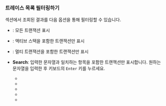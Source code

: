 ### 트레이스 목록 필터링하기

<Cmdname sid="trace_list" className="uitext" /> 섹션에서 조회된 결과를 다음 옵션을 통해 필터링할 수 있습니다.

<ImgLang img="analysis-hitmap-tx-list-filter.png" desc="TX 트레이스" />

* <Cmdname sid="view_all" className="uitext" />: 모든 트랜잭션 표시

* <Cmdname sid="active_stack" className="uitext" />: 액티브 스택을 포함한 트랜잭션만 표시

* <Cmdname sid="multi_transaction" className="uitext" />: 멀티 트랜잭션을 포함한 트랜잭션만 표시

* **Search**: 입력한 문자열과 일치하는 항목을 포함한 트랜잭션만 표시합니다. 원하는 문자열을 입력한 후 키보드의 `Enter` 키를 누르세요.

    * <Cmdname sid="transactionUrl" className="uitext" />
    * <Cmdname sid="TTL06081" className="uitext" />
    * <Cmdname sid="TTL06101" className="uitext" />
    * <Cmdname sid="TTL06086" className="uitext" />
    * <Cmdname sid="TTL06088" className="uitext" />